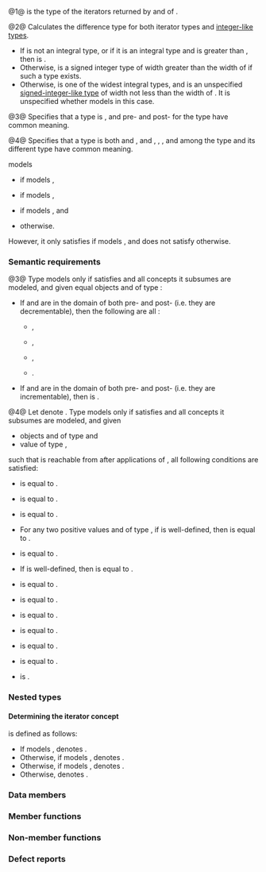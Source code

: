 {{cpp/ranges/title|{{small|iota_view&lt;W, Bound&gt;::}}''iterator''}}
{{cpp/ranges/iota_view/navbar}}
{{dcl begin}}
{{dcla|num=1|anchor=no|expos=yes|
struct /*iterator*/;
}}
{{dcl h|Helper alias templates}}
{{dcla|num=2|anchor=iota-diff-t|expos=yes|1=
template&lt; class I &gt;
using /*iota-diff-t*/ = /* see below */;
}}
{{dcl h|Helper concepts}}
{{dcla|num=3|anchor=decrementable|expos=yes|1=
template&lt; class I &gt;
concept /*decrementable*/ =
    std::incrementable&lt;I&gt; &amp;&amp; requires(I i) {
        { --i } -&gt; std::same_as&lt;I&amp;&gt;;
        { i-- } -&gt; std::same_as&lt;I&gt;;
    };
}}
{{dcla|num=4|anchor=advanceable|expos=yes|1=
template&lt; class I &gt;
concept /*advanceable*/ =
    /*decrementable*/&lt;I&gt; &amp;&amp; std::totally_ordered&lt;I&gt; &amp;&amp;
    requires(I i, const I j, const /*iota-diff-t*/&lt;I&gt; n) {
        { i += n } -&gt; std::same_as&lt;I&amp;&gt;;
        { i -= n } -&gt; std::same_as&lt;I&amp;&gt;;
        I(j + n);
        I(n + j);
        I(j - n);
        { j - j } -&gt; std::convertible_to&lt;/*iota-diff-t*/&lt;I&gt;&gt;;
    };
}}
{{dcl end}}

@1@ {{c/core|ranges::iota_view&lt;W, Bound&gt;::}}{{tti|iterator}} is the type of the iterators returned by {{rlpf|begin}} and {{rlpf|end}} of {{c/core|ranges::iota_view&lt;W, Bound&gt;}}.

@2@ Calculates the difference type for both iterator types and [[cpp/iterator/is-integer-like|integer-like types]].
* If {{tt|I}} is not an integral type, or if it is an integral type and {{c|sizeof(std::iter_difference_t&lt;I&gt;)}} is greater than {{c|sizeof(I)}}, then {{c/core|/*iota-diff-t*/&lt;I&gt;}} is {{c/core|std::iter_difference_t&lt;I&gt;}}.
* Otherwise, {{c/core|/*iota-diff-t*/&lt;I&gt;}} is a signed integer type of width greater than the width of {{tt|I}} if such a type exists.
* Otherwise, {{tt|I}} is one of the widest integral types, and {{c/core|/*iota-diff-t*/&lt;I&gt;}} is an unspecified [[cpp/iterator/is-integer-like|signed-integer-like type]] of width not less than the width of {{tt|I}}. It is unspecified whether {{c/core|/*iota-diff-t*/&lt;I&gt;}} models {{lconcept|weakly_incrementable}} in this case.

@3@ Specifies that a type is {{lconcept|incrementable}}, and pre- and post- {{c|operator--}} for the type have common meaning.

@4@ Specifies that a type is both {{lsi|#decrementable}} and {{lconcept|totally_ordered}}, and {{c|1=operator+=}}, {{c|1=operator-=}}, {{c|operator+}}, and {{c|operator-}} among the type and its different type have common meaning.

{{c/core|/*iterator*/}} models
* {{lconcept|random_access_iterator}} if {{c|W}} models {{lsi|#advanceable}} {{v|4}},
* {{lconcept|bidirectional_iterator}} if {{c|W}} models {{lsi|#decrementable}} {{v|3}},
* {{lconcept|forward_iterator}} if {{c|W}} models {{lconcept|incrementable}}, and
* {{lconcept|input_iterator}} otherwise.

However, it only satisfies {{named req|InputIterator}} if {{tt|W}} models {{lconcept|incrementable}}, and does not satisfy {{named req|InputIterator}} otherwise.

===Semantic requirements===
@3@ Type {{tt|I}} models {{tti|decrementable}} only if {{tt|I}} satisfies {{tti|decrementable}} and all concepts it subsumes are modeled, and given equal objects {{c|a}} and {{c|b}} of type {{tt|I}}:
* If {{c|a}} and {{c|b}} are in the domain of both pre- and post- {{c|operator--}} (i.e. they are decrementable), then the following are all {{c|true}}:
** {{c|1=std::addressof(--a) == std::addressof(a)}},
** {{c|1=bool(a-- == b)}},
** {{c|1=bool(((void)a--, a) == --b)}},
** {{c|1=bool(++(--a) == b)}}.
* If {{c|a}} and {{c|b}} are in the domain of both pre- and post- {{c|operator++}} (i.e. they are incrementable), then {{c|1=bool(--(++a) == b)}} is {{c|true}}.

@4@ Let {{tt|D}} denote {{c/core|/*iota-diff-t*/&lt;I&gt;}}. Type {{tt|I}} models {{lsi|#advanceable}} only if {{tt|I}} satisfies {{lsi|#advanceable}} and all concepts it subsumes are modeled, and given
* objects {{c|a}} and {{c|b}} of type {{tt|I}} and
* value {{c|n}} of type {{tt|D}},
such that {{c|b}} is reachable from {{c|a}} after {{c|n}} applications of {{c|++a}}, all following conditions are satisfied:
* {{c|1=(a += n)}} is equal to {{c|b}}.
* {{c|1=std::addressof(a += n)}} is equal to {{c|std::addressof(a)}}.
* {{c|I(a + n)}} is equal to {{c|1=(a += n)}}.
* For any two positive values {{c|x}} and {{c|y}} of type {{tt|D}}, if {{c|I(a + D(x + y))}} is well-defined, then {{c|I(a + D(x + y))}} is equal to {{c|I(I(a + x) + y)}}.
* {{c|I(a + D(0))}} is equal to {{c|a}}.
* If {{c|I(a + D(n - 1))}} is well-defined, then {{c|I(a + n)}} is equal to {{c|[](I c) { return ++c; }(I(a + D(n - 1)))}}.
* {{c|1=(b += -n)}} is equal to {{c|a}}.
* {{c|1=(b -= n)}} is equal to {{c|a}}.
* {{c|1=std::addressof(b -= n)}} is equal to {{c|std::addressof(b)}}.
* {{c|I(b - n)}} is equal to {{c|1=(b -= n)}}.
* {{c|D(b - a)}} is equal to {{c|n}}.
* {{c|D(a - b)}} is equal to {{c|D(-n)}}.
* {{c|1=bool(a &lt;= b)}} is {{c|true}}.

===Nested types===
{{dsc begin}}
{{dsc hitem|Type|Definition}}
{{dsc|{{tt|iterator_concept}}|an [[cpp/iterator/iterator tags|iterator tag]], see below}}
{{dsc|{{tt|iterator_category}}{{anchor|iterator_category}}&lt;br&gt;{{small|(only present if {{tt|W}} models {{lconcept|incrementable}} and&lt;br&gt;{{c/core|/*iota-diff-t*/&lt;W&gt;}} is an integral type)}}|{{lc|std::input_iterator_tag}}}}
{{dsc|{{tt|value_type}}|{{tt|W}}}}
{{dsc|{{tt|difference_type}}|{{c/core|/*iota-diff-t*/&lt;W&gt;}}}}
{{dsc end}}

====Determining the iterator concept====
{{tt|iterator_concept}} is defined as follows:
* If {{tt|W}} models {{lsi|#advanceable}}, {{tt|iterator_concept}} denotes {{lc|std::random_access_iterator_tag}}.
* Otherwise, if {{tt|W}} models {{lsi|#decrementable}}, {{tt|iterator_concept}} denotes {{lc|std::bidirectional_iterator_tag}}.
* Otherwise, if {{tt|W}} models {{lconcept|incrementable}}, {{tt|iterator_concept}} denotes {{lc|std::forward_iterator_tag}}.
* Otherwise, {{tt|iterator_concept}} denotes {{lc|std::input_iterator_tag}}.

===Data members===
{{dsc begin}}
{{dsc hitem|Member|Definition}}
{{dsc expos mem obj|spec={{tt|W}}|value_|id=value|the current value}}
{{dsc end}}

===Member functions===
{{member|{{small|std::ranges::iota_view::''iterator''::}}''iterator''|2=
{{dcl begin}}
{{dcl|num=1|since=c++20|1=
/*iterator*/() requires std::default_initializable&lt;W&gt; = default;
}}
{{dcl|num=2|since=c++20|
constexpr explicit /*iterator*/( W value );
}}
{{dcl end}}

@1@ Value initializes {{lsi|#value_}}.

@2@ Initializes {{lsi|#value_}} with {{c|value}}.
}}

{{member|{{small|std::ranges::iota_view::''iterator''::}}operator*|2=
{{ddcl|since=c++20|
constexpr W operator*() const
    noexcept(std::is_nothrow_copy_constructible_v&lt;W&gt;);
}}

Returns {{box|{{lsi|#value_}}}}.

===Example===
{{example
|code=
#include &lt;cassert&gt;
#include &lt;ranges&gt;

int main()
{
    auto it{std::views::iota(6, 9).begin()};
    const int&amp; r = *it; // binds with temporary
    assert(*it == 6 and r == 6);
    ++it;
    assert(*it == 7 and r == 6);
}
}}
}}

{{member|{{small|std::ranges::iota_view::''iterator''::}}operator++|2=
{{dcl begin}}
{{dcl|num=1|since=c++20|
constexpr /*iterator*/&amp; operator++();
}}
{{dcl|num=2|since=c++20|
constexpr void operator++(int);
}}
{{dcl|num=3|since=c++20|
constexpr /*iterator*/ operator++(int) requires std::incrementable&lt;W&gt;;
}}
{{dcl end}}

@1@ Equivalent to {{box|{{c/core|++}}{{lsi|#value_}}{{sep}}{{c/core|; return *this;}}}}.

@2@ Equivalent to {{box|{{c/core|++}}{{lsi|#value_}}{{sep}}{{c/core|;}}}}.

@3@ Equivalent to {{box|{{c/core|1=auto tmp = *this; ++}}{{lsi|#value_}}{{sep}}{{c/core|; return tmp;}}}}.

===Example===
{{example
|code=
#include &lt;cassert&gt;
#include &lt;ranges&gt;

int main()
{
    auto it{std::views::iota(8).begin()};
    assert(*it == 8);
    assert(*++it == 9);
    assert(*it++ == 9);
    assert(*it == 10);
}
}}
}}

{{member|{{small|std::ranges::iota_view::''iterator''::}}operator--|2=
{{dcl begin}}
{{dcl|num=1|since=c++20|
constexpr /*iterator*/&amp; operator--() requires /*decrementable*/&lt;W&gt;;
}}
{{dcl|num=2|since=c++20|
constexpr /*iterator*/operator--(int) requires /*decrementable*/&lt;W&gt;;
}}
{{dcl end}}

@1@ Equivalent to {{box|{{c/core|--}}{{lsi|#value_}}{{sep}}{{c/core|; return *this;}}}}.

@2@ Equivalent to {{box|{{c/core|1=auto tmp = *this; --}}{{lsi|#value_}}{{sep}}{{c/core|; return tmp;}}}}.

===Example===
{{example
|code=
#include &lt;cassert&gt;
#include &lt;ranges&gt;

int main()
{
    auto it{std::views::iota(8).begin()};
    assert(*it == 8);
    assert(*--it == 7);
    assert(*it-- == 7);
    assert(*it == 6);
}
}}
}}

{{member|1={{small|std::ranges::iota_view::''iterator''::}}operator+=|2=
{{ddcl|since=c++20|1=
constexpr /*iterator*/&amp; operator+=( difference_type n )
    requires /*advanceable*/&lt;W&gt;;
}}

Updates {{lsi|#value_}} and returns {{c|*this}}:
* If {{tt|W}} is an [[cpp/iterator/is-integer-like|unsigned-integer-like type]]:
** If {{c|n}} is non-negative, performs {{box|{{lsi|#value_}}{{nbspt}}{{c/core|1=+= static_cast&lt;W&gt;(n)}}}}.
** Otherwise, performs {{box|{{lsi|#value_}}{{nbspt}}{{c/core|1=-= static_cast&lt;W&gt;(-n)}}}}.
* Otherwise, performs {{box|{{lsi|#value_}}{{nbspt}}{{c/core|1=+= n}}}}.

===Example===
{{example
|code=
#include &lt;cassert&gt;
#include &lt;ranges&gt;

int main()
{
    auto it{std::views::iota(5).begin()};
    assert(*it == 5);
    assert(*(it += 3) == 8);
}
}}
}}

{{member|1={{small|std::ranges::iota_view::''iterator''::}}operator-=|2=
{{ddcl|since=c++20|1=
constexpr /*iterator*/&amp; operator-=( difference_type n )
    requires /*advanceable*/&lt;W&gt;;
}}

Updates {{lsi|#value_}} and returns {{c|*this}}:
* If {{tt|W}} is an [[cpp/iterator/is-integer-like|unsigned-integer-like type]]:
** If {{c|n}} is non-negative, performs {{box|{{lsi|#value_}}{{nbspt}}{{c/core|1=-= static_cast&lt;W&gt;(n)}}}}.
** Otherwise, performs {{box|{{lsi|#value_}}{{nbspt}}{{c/core|1=+= static_cast&lt;W&gt;(-n)}}}}.
* Otherwise, performs {{box|{{lsi|#value_}}{{nbspt}}{{c/core|1=-= n}}}}.

===Example===
{{example
|code=
#include &lt;cassert&gt;
#include &lt;ranges&gt;

int main()
{
    auto it{std::views::iota(6).begin()};
    assert(*it == 6);
    assert(*(it -= -3) == 9);
}
}}
}}

{{member|{{small|std::ranges::iota_view::''iterator''::}}operator[]|2=
{{ddcl|since=c++20|
constexpr W operator[]( difference_type n ) const
    requires /*advanceable*/&lt;W&gt;;
}}

Returns {{box|{{c/core|W(}}{{lsi|#value_}}{{nbspt}}{{c/core|+ n)}}}}.

===Example===
{{example
|code=
#include &lt;cassert&gt;
#include &lt;ranges&gt;

int main()
{
    auto it{std::views::iota(6).begin()};
    assert(*it == 6);
    assert(*(it + 3) == 9);
}
}}
}}

===Non-member functions===
{{member|1=operator==, &lt;, &gt;, &lt;=, &gt;=, &lt;=&gt;{{petty|(std::ranges::iota_view::''iterator'')}}|2=
{{dcl begin}}
{{dcl|num=1|since=c++20|1=
friend constexpr bool operator==
    ( const /*iterator*/&amp; x, const /*iterator*/&amp; y )
    requires std::equality_comparable&lt;W&gt;;
}}
{{dcl|num=2|since=c++20|
friend constexpr bool operator&lt;
    ( const /*iterator*/&amp; x, const /*iterator*/&amp; y )
    requires std::totally_ordered&lt;W&gt;;
}}
{{dcl|num=3|since=c++20|
friend constexpr bool operator&gt;
    ( const /*iterator*/&amp; x, const /*iterator*/&amp; y )
    requires std::totally_ordered&lt;W&gt;;
}}
{{dcl|num=4|since=c++20|1=
friend constexpr bool operator&lt;=
    ( const /*iterator*/&amp; x, const /*iterator*/&amp; y )
    requires std::totally_ordered&lt;W&gt;;
}}
{{dcl|num=5|since=c++20|1=
friend constexpr bool operator&gt;=
    ( const /*iterator*/&amp; x, const /*iterator*/&amp; y )
    requires std::totally_ordered&lt;W&gt;;
}}
{{dcl|num=6|since=c++20|1=
friend constexpr bool operator&lt;=&gt;
    ( const /*iterator*/&amp; x, const /*iterator*/&amp; y )
    requires std::totally_ordered&lt;W&gt; &amp;&amp; std::three_way_comparable&lt;W&gt;;
}}
{{dcl end}}

@1@ Returns {{box|{{c/core|x.}}{{lsi|#value_}}{{nbspt}}{{c/core|1=== y.}}{{lsi|#value_}}}}.

@2@ Returns {{box|{{c/core|x.}}{{lsi|#value_}}{{nbspt}}{{c/core|&lt; y.}}{{lsi|#value_}}}}.

@3@ Returns {{c|y &lt; x}}.

@4@ Returns {{c|!(y &lt; x)}}.

@5@ Returns {{c|!(x &lt; y)}}.

@6@ Returns {{box|{{c/core|x.}}{{lsi|#value_}}{{nbspt}}{{c/core|1=&lt;=&gt; y.}}{{lsi|#value_}}}}.

{{cpp/note synthesized eq}}

{{cpp/hidden friend|''iterator''|plural=yes}}
}}

{{member|1=operator+{{petty|(std::ranges::iota_view::''iterator'')}}|2=
{{dcl begin}}
{{dcl|num=1|since=c++20|
friend constexpr /*iterator*/ operator+
    ( /*iterator*/ i, difference_type n )
    requires /*advanceable*/&lt;W&gt;;
}}
{{dcl|num=2|since=c++20|
friend constexpr /*iterator*/ operator+
    ( difference_type n, /*iterator*/ i )
    requires /*advanceable*/&lt;W&gt;;
}}
{{dcl end}}

Equivalent to {{c|1=i += n; return i;}}.

{{cpp/hidden friend|''iterator''|plural=yes}}
}}

{{member|1=operator-{{petty|(std::ranges::iota_view::''iterator'')}}|2=
{{dcl begin}}
{{dcl|num=1|since=c++20|
friend constexpr /*iterator*/ operator-
    ( /*iterator*/ i, difference_type n )
    requires /*advanceable*/&lt;W&gt;;
}}
{{dcl|num=2|since=c++20|
friend constexpr difference_type operator-
    ( const /*iterator*/&amp; x, const /*iterator*/&amp; y )
    requires /*advanceable*/&lt;W&gt;;
}}
{{dcl end}}

@1@ Equivalent to {{c|1=i -= n; return i;}}.

@2@ Let {{tt|D}} be {{tt|difference_type}}:
* If {{tt|W}} is an [[cpp/iterator/is-integer-like|integer-like type]]:
** If {{tt|W}} is signed-integer-like, returns {{box|{{c/core|D(D(x.}}{{lsi|#value_}}{{sep}}{{c/core|) - D(y.}}{{lsi|#value_}}{{sep}}{{c/core|))}}}}.
** Otherwise, returns {{box|{{c/core|y.}}{{lsi|#value_}}{{nbspt}}{{c/core|&gt; x.}}{{lsi|#value_}}{{nbspt}}{{c/core|? D(-D(y.}}{{lsi|#value_}}{{nbspt}}{{c/core|- x.}}{{lsi|#value_}}{{sep}}{{c/core|)) : D(x.}}{{lsi|#value_}}{{nbspt}}{{c/core|- y.}}{{lsi|#value_}}{{sep}}{{c/core|)}}}}.
* Otherwise, returns {{box|{{c/core|x.}}{{lsi|#value_}}{{nbspt}}{{c/core|- y.}}{{lsi|#value_}}}}.

{{cpp/hidden friend|''iterator''|plural=yes}}
}}

===Defect reports===
{{dr list begin}}
{{dr list item|paper=P2259R1|std=C++20|before=member {{lst|#iterator_category}} is always defined|after=defined only if {{tt|W}} satisfies {{lconcept|incrementable}}}}
{{dr list item|wg=lwg|dr=3580|std=C++20|before=bodies of {{c/core|operator+}} and {{c/core|operator-}} rule out [[cpp/language/return#Automatic move from local variables and parameters|implicit move]]|after=made suitable for implicit move}}
{{dr list end}}

{{langlinks|de|es|ja|ru|zh}}
